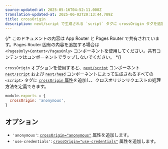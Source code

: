 ```yaml
---
source-updated-at: 2025-05-16T04:52:11.000Z
translation-updated-at: 2025-06-02T20:13:44.789Z
title: crossOrigin
description: next/script で生成される `script` タグに crossOrigin タグを追加するための `crossOrigin` オプションについて
---
```


{/* このドキュメントの内容は App Router と Pages Router で共有されています。Pages Router 固有の内容を追加する場合は `<PagesOnly>Content</PagesOnly>` コンポーネントを使用してください。共有コンテンツはコンポーネントでラップしないでください。 */}

`crossOrigin` オプションを使用すると、<AppOnly>[`next/script`](/docs/app/guides/scripts) コンポーネント</AppOnly> <PagesOnly>[`next/script`](/docs/pages/guides/scripts) および [`next/head`](/docs/pages/api-reference/components/head) コンポーネント</PagesOnly>によって生成されるすべての `<script>` タグに [`crossOrigin` 属性](https://developer.mozilla.org/en-US/docs/Web/HTML/Attributes/crossorigin)を追加し、クロスオリジンリクエストの処理方法を定義できます。

```js filename="next.config.js"
module.exports = {
  crossOrigin: 'anonymous',
}
```

## オプション

- `'anonymous'`: [`crossOrigin="anonymous"`](https://developer.mozilla.org/en-US/docs/Web/HTML/Attributes/crossorigin#anonymous) 属性を追加します。
- `'use-credentials'`: [`crossOrigin="use-credentials"`](https://developer.mozilla.org/en-US/docs/Web/HTML/Attributes/crossorigin#use-credentials) 属性を追加します。